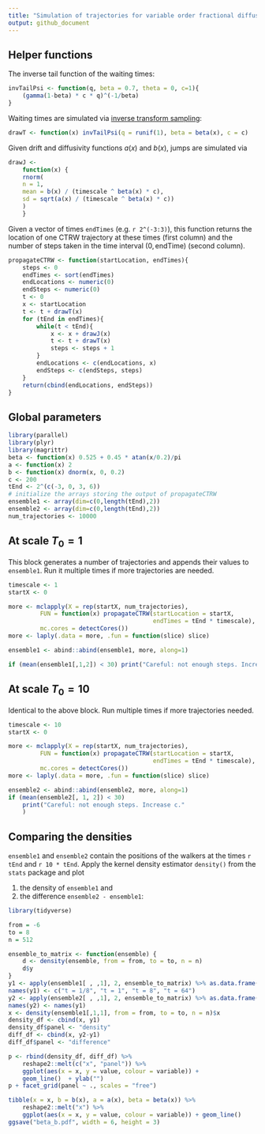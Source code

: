 ```yaml
---
title: "Simulation of trajectories for variable order fractional diffusion"
output: github_document
---
```


## Helper functions

The inverse tail function of the waiting times:

```r
invTailPsi <- function(q, beta = 0.7, theta = 0, c=1){
    (gamma(1-beta) * c * q)^(-1/beta)
}
```

Waiting times are simulated via [inverse transform sampling](https://en.wikipedia.org/wiki/Inverse_transform_sampling): 

```r
drawT <- function(x) invTailPsi(q = runif(1), beta = beta(x), c = c)
```

Given drift and diffusivity functions $a(x)$ and $b(x)$, jumps are simulated 
via 

```r
drawJ <-
    function(x) {
    rnorm(
    n = 1,
    mean = b(x) / (timescale ^ beta(x) * c),
    sd = sqrt(a(x) / (timescale ^ beta(x) * c))
    )
    }
```

Given a vector of times `endTimes` (e.g. `r 2^(-3:3)`), this function returns the location 
of one CTRW trajectory at these times (first column) and the number of steps taken in the time interval $(0, \text{endTime})$ (second column). 

```r
propagateCTRW <- function(startLocation, endTimes){
    steps <- 0
    endTimes <- sort(endTimes)
    endLocations <- numeric(0)
    endSteps <- numeric(0)
    t <- 0
    x <- startLocation
    t <- t + drawT(x)
    for (tEnd in endTimes){
        while(t < tEnd){
            x <- x + drawJ(x)
            t <- t + drawT(x)
            steps <- steps + 1
        }
        endLocations <- c(endLocations, x)
        endSteps <- c(endSteps, steps)
    }
    return(cbind(endLocations, endSteps))
}
```


## Global parameters

```r
library(parallel)
library(plyr)
library(magrittr)
beta <- function(x) 0.525 + 0.45 * atan(x/0.2)/pi
a <- function(x) 2
b <- function(x) dnorm(x, 0, 0.2)
c <- 200
tEnd <- 2^(c(-3, 0, 3, 6))
# initialize the arrays storing the output of propagateCTRW
ensemble1 <- array(dim=c(0,length(tEnd),2))
ensemble2 <- array(dim=c(0,length(tEnd),2))
num_trajectories <- 10000
```

## At scale $T_0 = 1$

This block generates a number of trajectories and appends their values 
to `ensemble1`. Run it multiple times if more trajectories are needed. 

```r
timescale <- 1
startX <- 0

more <- mclapply(X = rep(startX, num_trajectories), 
         FUN = function(x) propagateCTRW(startLocation = startX, 
                                         endTimes = tEnd * timescale), 
         mc.cores = detectCores())
more <- laply(.data = more, .fun = function(slice) slice)

ensemble1 <- abind::abind(ensemble1, more, along=1)

if (mean(ensemble1[,1,2]) < 30) print("Careful: not enough steps. Increase c.")
```


## At scale $T_0 = 10$

Identical to the above block. Run multiple times if more trajectories needed. 

```r
timescale <- 10
startX <- 0

more <- mclapply(X = rep(startX, num_trajectories), 
         FUN = function(x) propagateCTRW(startLocation = startX, 
                                         endTimes = tEnd * timescale), 
         mc.cores = detectCores())
more <- laply(.data = more, .fun = function(slice) slice)

ensemble2 <- abind::abind(ensemble2, more, along=1)
if (mean(ensemble2[, 1, 2]) < 30)
    print("Careful: not enough steps. Increase c."
    )
```


## Comparing the densities

`ensemble1` and `ensemble2` contain the positions of the walkers at 
the times `r tEnd` and `r 10 * tEnd`.  Apply the kernel density estimator 
`density()` from the `stats` package and plot 

1. the density of `ensemble1` and 
2. the difference `ensemble2 - ensemble1`:



```r
library(tidyverse)

from = -6
to = 8
n = 512

ensemble_to_matrix <- function(ensemble) {
    d <- density(ensemble, from = from, to = to, n = n)
    d$y
}
y1 <- apply(ensemble1[ , ,1], 2, ensemble_to_matrix) %>% as.data.frame()
names(y1) <- c("t = 1/8", "t = 1", "t = 8", "t = 64")
y2 <- apply(ensemble2[ , ,1], 2, ensemble_to_matrix) %>% as.data.frame()
names(y2) <- names(y1)
x <- density(ensemble1[,1,1], from = from, to = to, n = n)$x
density_df <- cbind(x, y1)
density_df$panel <- "density"
diff_df <- cbind(x, y2-y1)
diff_df$panel <- "difference"

p <- rbind(density_df, diff_df) %>%
    reshape2::melt(c("x", "panel")) %>%
    ggplot(aes(x = x, y = value, colour = variable)) + 
    geom_line()  + ylab("")
p + facet_grid(panel ~ ., scales = "free")
```

```r
tibble(x = x, b = b(x), a = a(x), beta = beta(x)) %>%
    reshape2::melt("x") %>%
    ggplot(aes(x = x, y = value, colour = variable)) + geom_line()
ggsave("beta_b.pdf", width = 6, height = 3)
```

